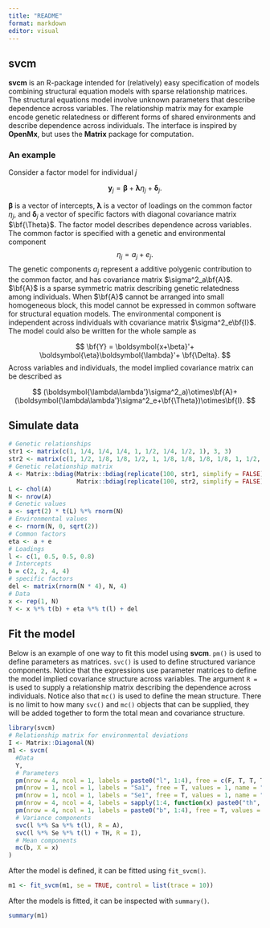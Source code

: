 ```yaml
---
title: "README"
format: markdown
editor: visual
---
```


## svcm

**svcm** is an R-package intended for (relatively) easy specification of models combining structural equation models with sparse relationship matrices. The structural equations model involve unknown parameters that describe dependence across variables. The relationship matrix may for example encode genetic relatedness or different forms of shared environments and describe dependence across individuals. The interface is inspired by **OpenMx**, but uses the **Matrix** package for computation.

### An example

Consider a factor model for individual $j$

$$
\boldsymbol{y}_j = \boldsymbol{\beta}+\boldsymbol{\lambda}\eta_j+\boldsymbol{\delta}_j.
$$

$\boldsymbol{\beta}$ is a vector of intercepts, $\boldsymbol{\lambda}$ is a vector of loadings on the common factor $\eta_j$, and $\boldsymbol{\delta}_j$ a vector of specific factors with diagonal covariance matrix $\bf{\Theta}$. The factor model describes dependence across variables. The common factor is specified with a genetic and environmental component $$
\eta_j = a_j + e_j.
$$ The genetic components $a_j$ represent a additive polygenic contribution to the common factor, and has covariance matrix $\sigma^2_a\bf{A}$. $\bf{A}$ is a sparse symmetric matrix describing genetic relatedness among individuals. When $\bf{A}$ cannot be arranged into small homogeneous block, this model cannot be expressed in common software for structural equation models. The environmental component is independent across individuals with covariance matrix $\sigma^2_e\bf{I}$. The model could also be written for the whole sample as

$$
\bf{Y} = \boldsymbol{x+\beta}'+
\boldsymbol{\eta}\boldsymbol{\lambda}'+ \bf{\Delta}.
$$ Across variables and individuals, the model implied covariance matrix can be described as

$$
(\boldsymbol{\lambda\lambda'}\sigma^2_a)\otimes\bf{A}+
(\boldsymbol{\lambda\lambda'}\sigma^2_e+\bf{\Theta})\otimes\bf{I}.
$$

## Simulate data

```r
# Genetic relationships
str1 <- matrix(c(1, 1/4, 1/4, 1/4, 1, 1/2, 1/4, 1/2, 1), 3, 3)
str2 <- matrix(c(1, 1/2, 1/8, 1/8, 1/2, 1, 1/8, 1/8, 1/8, 1/8, 1, 1/2, 1/8, 1/8, 1/2, 1), 4, 4)
# Genetic relationship matrix
A <- Matrix::bdiag(Matrix::bdiag(replicate(100, str1, simplify = FALSE)),
                   Matrix::bdiag(replicate(100, str2, simplify = FALSE)))
L <- chol(A)
N <- nrow(A)
# Genetic values
a <- sqrt(2) * t(L) %*% rnorm(N)
# Environmental values
e <- rnorm(N, 0, sqrt(2))
# Common factors
eta <- a + e
# Loadings
l <- c(1, 0.5, 0.5, 0.8)
# Intercepts
b = c(2, 2, 4, 4)
# specific factors
del <- matrix(rnorm(N * 4), N, 4)
# Data
x <- rep(1, N)
Y <- x %*% t(b) + eta %*% t(l) + del
```

## Fit the model

Below is an example of one way to fit this model using **svcm**. `pm()` is used to define parameters as matrices. `svc()` is used to define structured variance components. Notice that the expressions use parameter matrices to define the model implied covariance structure across variables. The argument `R =` is used to supply a relationship matrix describing the dependence across individuals. Notice also that `mc()` is used to define the mean structure. There is no limit to how many `svc()` and `mc()` objects that can be supplied, they will be added together to form the total mean and covariance structure.

```r
library(svcm)
# Relationship matrix for environmental deviations
I <- Matrix::Diagonal(N)
m1 <- svcm(
  #Data
  Y,
  # Parameters
  pm(nrow = 4, ncol = 1, labels = paste0("l", 1:4), free = c(F, T, T, T), values = c(1, 0.5, 0.5, 0.5), name = "l"),
  pm(nrow = 1, ncol = 1, labels = "Sa1", free = T, values = 1, name = "Sa"),
  pm(nrow = 1, ncol = 1, labels = "Se1", free = T, values = 1, name = "Se"),
  pm(nrow = 4, ncol = 4, labels = sapply(1:4, function(x) paste0("th", 1:4, x)), free = diag(T, 4), values = diag(4), name = "TH"),
  pm(nrow = 4, ncol = 1, labels = paste0("b", 1:4), free = T, values = 0, name = "b"),
  # Variance components
  svc(l %*% Sa %*% t(l), R = A),
  svc(l %*% Se %*% t(l) + TH, R = I),
  # Mean components
  mc(b, X = x)
)
```

After the model is defined, it can be fitted using `fit_svcm()`.

```r
m1 <- fit_svcm(m1, se = TRUE, control = list(trace = 10))
```

After the models is fitted, it can be inspected with `summary()`.

```r
summary(m1)
```
